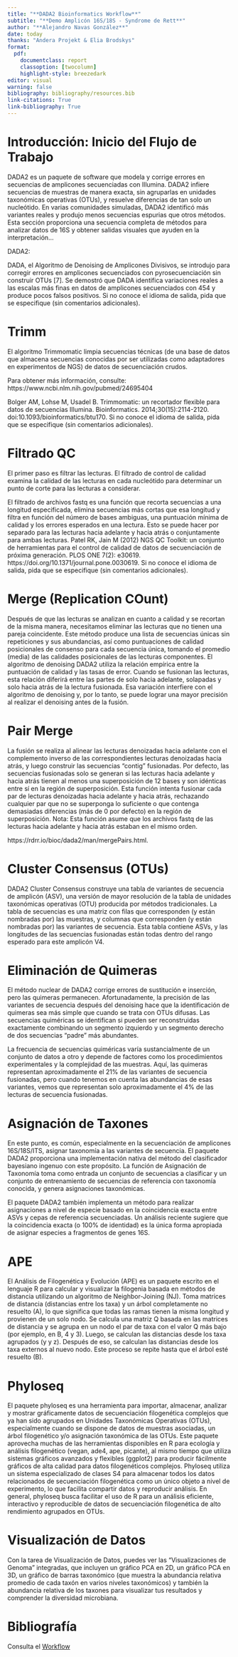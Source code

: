 ```yaml
---
title: "**DADA2 Bioinformatics Workflow**"
subtitle: "**Demo Amplicón 16S/18S - Syndrome de Rett**"
author: "**Alejandro Navas González**"
date: today
thanks: "Andera Projekt & Elia Brodskys"
format: 
  pdf:
    documentclass: report
    classoption: [twocolumn]
    highlight-style: breezedark
editor: visual
warning: false
bibliography: bibliography/resources.bib
link-citations: True
link-bibliography: True
---
```


# **Introducción: Inicio del Flujo de Trabajo**

DADA2 es un paquete de software que modela y corrige errores en secuencias de amplicones secuenciadas con Illumina. DADA2 infiere secuencias de muestras de manera exacta, sin agruparlas en unidades taxonómicas operativas (OTUs), y resuelve diferencias de tan solo un nucleótido. En varias comunidades simuladas, DADA2 identificó más variantes reales y produjo menos secuencias espurias que otros métodos.
Esta sección proporciona una secuencia completa de métodos para analizar datos de 16S y obtener salidas visuales que ayuden en la interpretación...

DADA2:

DADA, el Algoritmo de Denoising de Amplicones Divisivos, se introdujo para corregir errores en amplicones secuenciados con pyrosecuenciación sin construir OTUs [7]. Se demostró que DADA identifica variaciones reales a las escalas más finas en datos de amplicones secuenciados con 454 y produce pocos falsos positivos. Si no conoce el idioma de salida, pida que se especifique (sin comentarios adicionales).


# Trimm

El algoritmo Trimmomatic limpia secuencias técnicas (de una base de datos que almacena secuencias conocidas por ser utilizadas como adaptadores en experimentos de NGS) de datos de secuenciación crudos.

Para obtener más información, consulte: https://www.ncbi.nlm.nih.gov/pubmed/24695404

Bolger AM, Lohse M, Usadel B. Trimmomatic: un recortador flexible para datos de secuencias Illumina. Bioinformatics. 2014;30(15):2114-2120. doi:10.1093/bioinformatics/btu170. Si no conoce el idioma de salida, pida que se especifique (sin comentarios adicionales).

# Filtrado QC

El primer paso es filtrar las lecturas. El filtrado de control de calidad examina la calidad de las lecturas en cada nucleótido para determinar un punto de corte para las lecturas a considerar.

El filtrado de archivos fastq es una función que recorta secuencias a una longitud especificada, elimina secuencias más cortas que esa longitud y filtra en función del número de bases ambiguas, una puntuación mínima de calidad y los errores esperados en una lectura. Esto se puede hacer por separado para las lecturas hacia adelante y hacia atrás o conjuntamente para ambas lecturas. Patel RK, Jain M (2012) NGS QC Toolkit: un conjunto de herramientas para el control de calidad de datos de secuenciación de próxima generación. PLOS ONE 7(2): e30619. https://doi.org/10.1371/journal.pone.0030619. Si no conoce el idioma de salida, pida que se especifique (sin comentarios adicionales).


# Merge (Replication COunt)

Después de que las lecturas se analizan en cuanto a calidad y se recortan de la misma manera, necesitamos eliminar las lecturas que no tienen una pareja coincidente. Este método produce una lista de secuencias únicas sin repeticiones y sus abundancias, así como puntuaciones de calidad posicionales de consenso para cada secuencia única, tomando el promedio (media) de las calidades posicionales de las lecturas componentes. El algoritmo de denoising DADA2 utiliza la relación empírica entre la puntuación de calidad y las tasas de error. Cuando se fusionan las lecturas, esta relación diferirá entre las partes de solo hacia adelante, solapadas y solo hacia atrás de la lectura fusionada. Esa variación interfiere con el algoritmo de denoising y, por lo tanto, se puede lograr una mayor precisión al realizar el denoising antes de la fusión. 

# Pair Merge


La fusión se realiza al alinear las lecturas denoizadas hacia adelante con el complemento inverso de las correspondientes lecturas denoizadas hacia atrás, y luego construir las secuencias "contig" fusionadas. Por defecto, las secuencias fusionadas solo se generan si las lecturas hacia adelante y hacia atrás tienen al menos una superposición de 12 bases y son idénticas entre sí en la región de superposición. Esta función intenta fusionar cada par de lecturas denoizadas hacia adelante y hacia atrás, rechazando cualquier par que no se superponga lo suficiente o que contenga demasiadas diferencias (más de 0 por defecto) en la región de superposición. Nota: Esta función asume que los archivos fastq de las lecturas hacia adelante y hacia atrás estaban en el mismo orden.

https://rdrr.io/bioc/dada2/man/mergePairs.html.


# Cluster Consensus (OTUs)


DADA2 Cluster Consensus construye una tabla de variantes de secuencia de amplicón (ASV), una versión de mayor resolución de la tabla de unidades taxonómicas operativas (OTU) producida por métodos tradicionales. La tabla de secuencias es una matriz con filas que corresponden (y están nombradas por) las muestras, y columnas que corresponden (y están nombradas por) las variantes de secuencia. Esta tabla contiene ASVs, y las longitudes de las secuencias fusionadas están todas dentro del rango esperado para este amplicón V4.


# Eliminación de Quimeras

El método nuclear de DADA2 corrige errores de sustitución e inserción, pero las quimeras permanecen. Afortunadamente, la precisión de las variantes de secuencia después del denoising hace que la identificación de quimeras sea más simple que cuando se trata con OTUs difusas. Las secuencias quiméricas se identifican si pueden ser reconstruidas exactamente combinando un segmento izquierdo y un segmento derecho de dos secuencias "padre" más abundantes.

La frecuencia de secuencias quiméricas varía sustancialmente de un conjunto de datos a otro y depende de factores como los procedimientos experimentales y la complejidad de las muestras. Aquí, las quimeras representan aproximadamente el 21% de las variantes de secuencia fusionadas, pero cuando tenemos en cuenta las abundancias de esas variantes, vemos que representan solo aproximadamente el 4% de las lecturas de secuencia fusionadas.

# Asignación de Taxones

En este punto, es común, especialmente en la secuenciación de amplicones 16S/18S/ITS, asignar taxonomía a las variantes de secuencia. El paquete DADA2 proporciona una implementación nativa del método del clasificador bayesiano ingenuo con este propósito. La función de Asignación de Taxonomía toma como entrada un conjunto de secuencias a clasificar y un conjunto de entrenamiento de secuencias de referencia con taxonomía conocida, y genera asignaciones taxonómicas.

El paquete DADA2 también implementa un método para realizar asignaciones a nivel de especie basado en la coincidencia exacta entre ASVs y cepas de referencia secuenciadas. Un análisis reciente sugiere que la coincidencia exacta (o 100% de identidad) es la única forma apropiada de asignar especies a fragmentos de genes 16S.

# APE 

El Análisis de Filogenética y Evolución (APE) es un paquete escrito en el lenguaje R para calcular y visualizar la filogenia basada en métodos de distancia utilizando un algoritmo de Neighbor-Joining (NJ). Toma matrices de distancia (distancias entre los taxa) y un árbol completamente no resuelto (A), lo que significa que todas las ramas tienen la misma longitud y provienen de un solo nodo. Se calcula una matriz Q basada en las matrices de distancia y se agrupa en un nodo el par de taxa con el valor Q más bajo (por ejemplo, en B, 4 y 3). Luego, se calculan las distancias desde los taxa agrupados (y y z). Después de eso, se calculan las distancias desde los taxa externos al nuevo nodo. Este proceso se repite hasta que el árbol esté resuelto (B).


# Phyloseq

El paquete phyloseq es una herramienta para importar, almacenar, analizar y mostrar gráficamente datos de secuenciación filogenética complejos que ya han sido agrupados en Unidades Taxonómicas Operativas (OTUs), especialmente cuando se dispone de datos de muestras asociadas, un árbol filogenético y/o asignación taxonómica de las OTUs. Este paquete aprovecha muchas de las herramientas disponibles en R para ecología y análisis filogenético (vegan, ade4, ape, picante), al mismo tiempo que utiliza sistemas gráficos avanzados y flexibles (ggplot2) para producir fácilmente gráficos de alta calidad para datos filogenéticos complejos. Phyloseq utiliza un sistema especializado de clases S4 para almacenar todos los datos relacionados de secuenciación filogenética como un único objeto a nivel de experimento, lo que facilita compartir datos y reproducir análisis. En general, phyloseq busca facilitar el uso de R para un análisis eficiente, interactivo y reproducible de datos de secuenciación filogenética de alto rendimiento agrupados en OTUs.

# Visualización de Datos 

Con la tarea de Visualización de Datos, puedes ver las "Visualizaciones de Genoma" integradas, que incluyen un gráfico PCA en 2D, un gráfico PCA en 3D, un gráfico de barras taxonómico (que muestra la abundancia relativa promedio de cada taxón en varios niveles taxonómicos) y también la abundancia relativa de los taxones para visualizar tus resultados y comprender la diversidad microbiana.


# Bibliografía

Consulta el [Workflow](https://dash.t-bio.info/amplicon?id=3933351-e6ad8c0fe1fb7298)